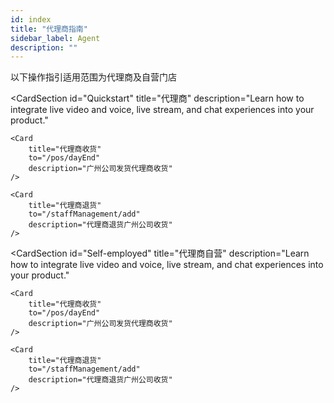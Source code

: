 ```yaml
---
id: index
title: "代理商指南"
sidebar_label: Agent
description: ""
---
```


以下操作指引适用范围为代理商及自营门店


<CardSection
    id="Quickstart"
    title="代理商"
    description="Learn how to integrate live video and voice, live stream, and chat experiences into your product."
>
    <Card
        title="代理商收货"
        to="/pos/dayEnd"
        description="广州公司发货代理商收货"
    />

    <Card
        title="代理商退货"
        to="/staffManagement/add"
        description="代理商退货广州公司收货"
    />
</CardSection>


<CardSection
    id="Self-employed"
    title="代理商自营"
    description="Learn how to integrate live video and voice, live stream, and chat experiences into your product."
>
    <Card
        title="代理商收货"
        to="/pos/dayEnd"
        description="广州公司发货代理商收货"
    />

    <Card
        title="代理商退货"
        to="/staffManagement/add"
        description="代理商退货广州公司收货"
    />
</CardSection>